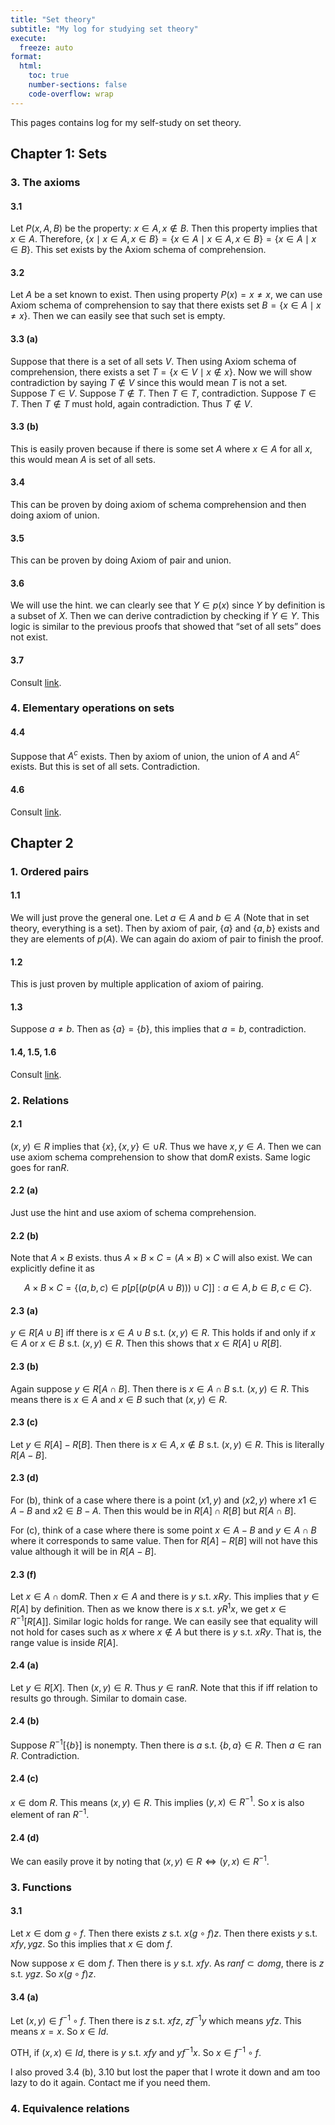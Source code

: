 ```yaml
---
title: "Set theory"
subtitle: "My log for studying set theory"
execute:
  freeze: auto
format: 
  html:
    toc: true
    number-sections: false
    code-overflow: wrap
---
```


This pages contains log for my self-study on set theory.

## Chapter 1: Sets 

### 3. The axioms 

#### 3.1

Let $P(x, A, B)$ be the property: $x \in A, \, x \notin B$. Then this property implies that $x \in A$. Therefore, $\{ x \mid x \in A, x \in B \} = \{ x \in A \mid x \in A, x \in B \} = \{ x \in A \mid x \in B \}$. This set exists by the Axiom schema of comprehension.

#### 3.2

Let $A$ be a set known to exist. Then using property $P(x) = x \neq x$, we can use Axiom schema of comprehension to say that there exists set $B = \{ x \in A \mid x \neq x \}$. Then we can easily see that such set is empty.

#### 3.3 (a)

Suppose that there is a set of all sets $V$. Then using Axiom schema of comprehension, there exists a set $T = \{ x \in V \mid x \notin x \}$. Now we will show contradiction by saying $T \notin V$ since this would mean $T$ is not a set. Suppose $T \in V$. Suppose $T \notin T$. Then $T \in T$, contradiction. Suppose $T \in T$. Then $T \notin T$ must hold, again contradiction. Thus $T \notin V$.

#### 3.3 (b)

This is easily proven because if there is some set $A$ where $x \in A$ for all $x$, this would mean $A$ is set of all sets.

#### 3.4

This can be proven by doing axiom of schema comprehension and then doing axiom of union.

#### 3.5

This can be proven by doing Axiom of pair and union.

#### 3.6

We will use the hint. we can clearly see that $Y \in p(x)$ since $Y$ by definition is a subset of $X$. Then we can derive contradiction by checking if $Y \in Y$. This logic is similar to the previous proofs that showed that "set of all sets" does not exist.

#### 3.7

Consult [link](https://jianfeishen.weebly.com/uploads/4/7/2/6/4726705/set-theory.pdf).

### 4. Elementary operations on sets

#### 4.4

Suppose that $A^c$ exists. Then by axiom of union, the union of $A$ and $A^c$ exists. But this is set of all sets. Contradiction.

#### 4.6

Consult [link](https://jianfeishen.weebly.com/uploads/4/7/2/6/4726705/set-theory.pdf).

## Chapter 2

### 1. Ordered pairs

#### 1.1

We will just prove the general one. Let $a \in A$ and $b \in A$ (Note that in set theory, everything is a set). Then by axiom of pair, $\{ a\}$ and $\{a,b\}$ exists and they are elements of $p(A)$. We can again do axiom of pair to finish the proof.

#### 1.2

This is just proven by multiple application of axiom of pairing.

#### 1.3

Suppose $a \neq b$. Then as $\{a \} = \{b\}$, this implies that $a=b$, contradiction.

#### 1.4, 1.5, 1.6

Consult [link](https://jianfeishen.weebly.com/uploads/4/7/2/6/4726705/set-theory.pdf).

### 2. Relations

#### 2.1

$(x,y) \in R$ implies that $\{x \}, \{ x,y\} \in \cup R$. Thus we have $x,y \in A$. Then we can use axiom schema comprehension to show that $\text{dom} R$ exists. Same logic goes for $\text{ran} R$.

#### 2.2 (a)

Just use the hint and use axiom of schema comprehension.

#### 2.2 (b)

Note that $A \times B$ exists. thus $A \times B \times C = (A \times B) \times C$ will also exist. We can explicitly define it as

$$
  A \times B \times C = \left\{ (a,b,c) \in p \left[ p \left[ (p(p(A \cup B))) \cup C \right] \right]: a \in A, b \in B, c \in C  \right\}.
$$

#### 2.3 (a)

$y \in R [A \cup B]$ iff there is $x \in A \cup B$ s.t. $(x,y) \in R$. This holds if and only if $x \in A$ or $x \in B$ s.t. $(x,y) \in R$. Then this shows that $x \in R[A] \cup R[B]$. 

#### 2.3 (b)

Again suppose $y \in R[A \cap B]$. Then there is $x \in A \cap B$ s.t. $(x,y) \in R$. This means there is $x\in A$ and $x \in B$ such that $(x,y) \in R$. 

#### 2.3 (c)

Let $y \in R[A] - R[B]$. Then there is $x \in A, x \notin B$ s.t. $(x,y) \in R$. This is literally $R[A-B]$. 

#### 2.3 (d)

For (b), think of a case where there is a point $(x1,y)$ and $(x2,y)$ where $x1 \in A - B$ and $x2 \in B-A$. Then this would be in $R[A] \cap R[B]$ but $R[A \cap B]$. 

For (c), think of a case where there is some point $x \in A-B$ and $y \in A \cap B$ where it corresponds to same value. Then for $R[A] - R[B]$ will not have this value although it will be in $R[A-B]$.

#### 2.3 (f)

Let $x \in A \cap \text{dom} R$. Then $x \in A$ and there is $y$ s.t. $xRy$. This implies that $y \in R[A]$ by definition. Then as we know there is $x$ s.t. $yR^{1}x$, we get $x \in R^{-1} \left[ R[A] \right]$. Similar logic holds for range. We can easily see that equality will not hold for cases such as $x$ where $x \notin A$ but there is $y$ s.t. $xRy$. That is, the range value is inside $R[A]$.

#### 2.4 (a)

Let $y \in R[X]$. Then $(x,y) \in R$. Thus $y \in \text{ran} R$. Note that this if iff relation to results go through. Similar to domain case.

#### 2.4 (b)

Suppose $R^{-1}[\{ b \}]$ is nonempty. Then there is $a$ s.t. $\{b, a \} \in R$. Then $a \in \text{ran } R$. Contradiction.

#### 2.4 (c)

$x \in \text{dom } R$. This means $(x,y) \in R$. This implies $(y,x) \in R^{-1}$. So $x$ is also element of $\text{ran } R^{-1}$.

#### 2.4 (d)

We can easily prove it by noting that $(x,y) \in R \iff (y,x) \in R^{-1}$.

### 3. Functions

#### 3.1

Let $x \in \text{dom } g \circ f$. Then there exists $z$ s.t. $x(g \circ f)z$. Then there exists $y$ s.t. $xfy, ygz$. So this implies that $x \in \text{dom } f$. 

Now suppose $x \in \text{dom } f$. Then there is $y$ s.t. $xfy$. As $ran f \subset dom g$, there is $z$ s.t. $ygz$. So $x(g \circ f)z$.

#### 3.4 (a)

Let $(x,y) \in f^{-1} \circ f$. Then there is $z$ s.t. $xfz$, $zf^{-1}y$ which means $yfz$. This means $x=x$. So $x \in Id$. 

OTH, if $(x,x) \in Id$, there is $y$ s.t. $xfy$ and $yf^{-1}x$. So $x \in f^{-1} \circ f$.

I also proved 3.4 (b), 3.10 but lost the paper that I wrote it down and am too lazy to do it again. Contact me if you need them.

### 4. Equivalence relations
